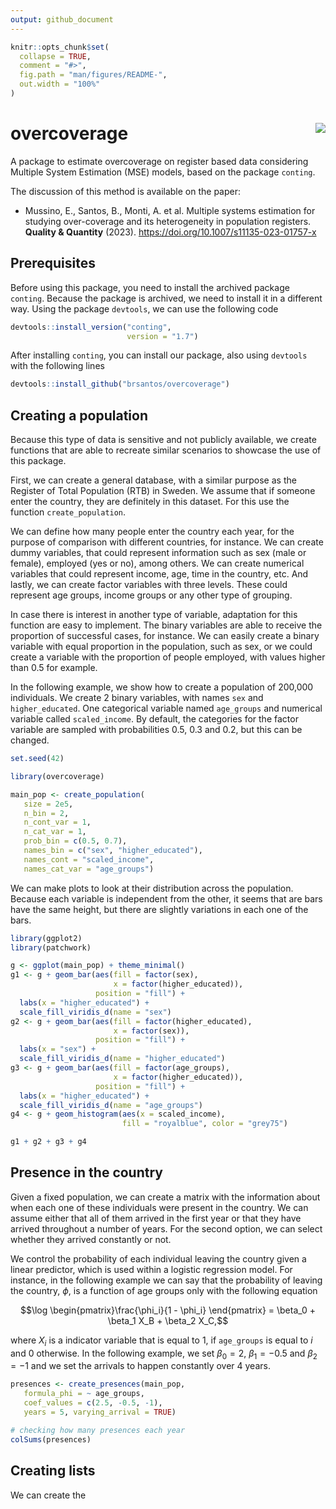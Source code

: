 ```yaml
---
output: github_document
---
```


<!-- README.md is generated from README.Rmd. Please edit that file -->

```r
knitr::opts_chunk$set(
  collapse = TRUE,
  comment = "#>",
  fig.path = "man/figures/README-",
  out.width = "100%"
)
```


# overcoverage <img src="inst/figures/overcoverage.png" align="right" />

A package to estimate overcoverage on register based data considering Multiple System Estimation (MSE) models, based on the package `conting`. 

The discussion of this method is available on the paper:

- Mussino, E., Santos, B., Monti, A. et al. Multiple systems estimation for studying over-coverage and its heterogeneity in population registers. __Quality & Quantity__ (2023). [https://doi.org/10.1007/s11135-023-01757-x](https://doi.org/10.1007/s11135-023-01757-x)

## Prerequisites

Before using this package, you need to install the archived package `conting`. Because the package is archived, we need to install it in a different way. Using the package `devtools`, we can use the following code

```r
devtools::install_version("conting",
                          version = "1.7")
```

After installing `conting`, you can install our package, also using `devtools` with the following lines   

```r
devtools::install_github("brsantos/overcoverage")
```

## Creating a population 

Because this type of data is sensitive and not publicly available, we create functions that are able to recreate similar scenarios to showcase the use of this package.

First, we can create a general database, with a similar purpose as the Register of Total Population (RTB) in Sweden. We assume that if someone enter the country, they are definitely in this dataset. For this use the function `create_population`.

We can define how many people enter the country each year, for the purpose of comparison with different countries, for instance. We can create dummy variables, that could represent information such as sex (male or female), employed (yes or no), among others. We can create numerical variables that could represent income, age, time in the country, etc. And lastly, we can create factor variables with three levels. These could represent age groups, income groups or any other type of grouping. 

In case there is interest in another type of variable, adaptation for this function are easy to implement. The binary variables are able to receive the proportion of successful cases, for instance. We can easily create a binary variable with equal proportion in the population, such as sex, or we could create a variable with the proportion of people employed, with values higher than 0.5 for example.

In the following example, we show how to create a population of 200,000 individuals. We create 2 binary variables, with names `sex` and `higher_educated`. One categorical variable named `age_groups` and numerical variable called `scaled_income`. By default, the categories for the factor variable are sampled with probabilities 0.5, 0.3 and 0.2, but this can be changed. 

```r
set.seed(42)

library(overcoverage)

main_pop <- create_population(
   size = 2e5,
   n_bin = 2, 
   n_cont_var = 1,
   n_cat_var = 1,
   prob_bin = c(0.5, 0.7), 
   names_bin = c("sex", "higher_educated"), 
   names_cont = "scaled_income", 
   names_cat_var = "age_groups")
```

We can make plots to look at their distribution across the population. Because each variable is independent from the other, it seems that are bars have the same height, but there are slightly variations in each one of the bars.


```r
library(ggplot2)
library(patchwork)

g <- ggplot(main_pop) + theme_minimal()
g1 <- g + geom_bar(aes(fill = factor(sex), 
                       x = factor(higher_educated)), 
                   position = "fill") + 
  labs(x = "higher_educated") + 
  scale_fill_viridis_d(name = "sex")
g2 <- g + geom_bar(aes(fill = factor(higher_educated), 
                       x = factor(sex)), 
                   position = "fill") +
  labs(x = "sex") + 
  scale_fill_viridis_d(name = "higher_educated")
g3 <- g + geom_bar(aes(fill = factor(age_groups), 
                       x = factor(higher_educated)), 
                   position = "fill") +
  labs(x = "higher_educated") + 
  scale_fill_viridis_d(name = "age_groups")
g4 <- g + geom_histogram(aes(x = scaled_income), 
                         fill = "royalblue", color = "grey75")

g1 + g2 + g3 + g4
```

## Presence in the country

Given a fixed population, we can create a matrix with the information about when each one of these individuals were present in the country. We can assume either that all of them arrived in the first year or that they have arrived throughout a number of years. For the second option, we can select whether they arrived constantly or not. 

We control the probability of each individual leaving the country given a linear predictor, which is used within a logistic regression model. For instance, in the following example we can say that the probability of leaving the country, $\phi$, is a function of age groups only with the following equation

$$\log \begin{pmatrix}\frac{\phi_i}{1 - \phi_i} \end{pmatrix} = \beta_0 + \beta_1 X_B + \beta_2 X_C,$$

where $X_i$ is a indicator variable that is equal to 1, if `age_groups` is equal to $i$ and 0 otherwise. In the following example, we set $\beta_0 = 2$, $\beta_1 = -0.5$ and $\beta_2 = -1$ and we set the arrivals to happen constantly over 4 years. 

```r
presences <- create_presences(main_pop,
   formula_phi = ~ age_groups,
   coef_values = c(2.5, -0.5, -1),
   years = 5, varying_arrival = TRUE)

# checking how many presences each year
colSums(presences)
```

## Creating lists 

We can create the 




